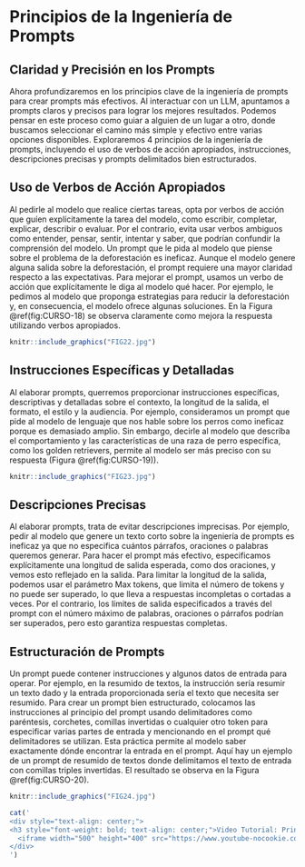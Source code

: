 # Principios de la Ingeniería de Prompts

<style>
  .figure {
    text-align: center;
  }
  .figure .caption {
    text-align: center;
  }
</style>

<div class="justificar-texto">

## Claridad y Precisión en los Prompts

Ahora profundizaremos en los principios clave de la ingeniería de prompts para crear prompts más efectivos. Al interactuar con un LLM, apuntamos a prompts claros y precisos para lograr los mejores resultados. Podemos pensar en este proceso como guiar a alguien de un lugar a otro, donde buscamos seleccionar el camino más simple y efectivo entre varias opciones disponibles. Exploraremos 4 principios de la ingeniería de prompts, incluyendo el uso de verbos de acción apropiados, instrucciones, descripciones precisas y prompts delimitados bien estructurados.

## Uso de Verbos de Acción Apropiados

Al pedirle al modelo que realice ciertas tareas, opta por verbos de acción que guíen explícitamente la tarea del modelo, como escribir, completar, explicar, describir o evaluar. Por el contrario, evita usar verbos ambiguos como entender, pensar, sentir, intentar y saber, que podrían confundir la comprensión del modelo. Un prompt que le pida al modelo que piense sobre el problema de la deforestación es ineficaz. Aunque el modelo genere alguna salida sobre la deforestación, el prompt requiere una mayor claridad respecto a las expectativas. Para mejorar el prompt, usamos un verbo de acción que explícitamente le diga al modelo qué hacer. Por ejemplo, le pedimos al modelo que proponga estrategias para reducir la deforestación y, en consecuencia, el modelo ofrece algunas soluciones. En la Figura \@ref(fig:CURSO-18) se observa claramente como mejora la respuesta utilizando verbos apropiados.

```r
knitr::include_graphics("FIG22.jpg")
```

## Instrucciones Específicas y Detalladas

Al elaborar prompts, querremos proporcionar instrucciones específicas, descriptivas y detalladas sobre el contexto, la longitud de la salida, el formato, el estilo y la audiencia. Por ejemplo, consideramos un prompt que pide al modelo de lenguaje que nos hable sobre los perros como ineficaz porque es demasiado amplio. Sin embargo, decirle al modelo que describa el comportamiento y las características de una raza de perro específica, como los golden retrievers, permite al modelo ser más preciso con su respuesta (Figura \@ref(fig:CURSO-19)).


```r
knitr::include_graphics("FIG23.jpg")
```

## Descripciones Precisas

Al elaborar prompts, trata de evitar descripciones imprecisas. Por ejemplo, pedir al modelo que genere un texto corto sobre la ingeniería de prompts es ineficaz ya que no especifica cuántos párrafos, oraciones o palabras queremos generar. Para hacer el prompt más efectivo, especificamos explícitamente una longitud de salida esperada, como dos oraciones, y vemos esto reflejado en la salida. Para limitar la longitud de la salida, podemos usar el parámetro Max tokens, que limita el número de tokens y no puede ser superado, lo que lleva a respuestas incompletas o cortadas a veces. Por el contrario, los límites de salida especificados a través del prompt con el número máximo de palabras, oraciones o párrafos podrían ser superados, pero esto garantiza respuestas completas.

## Estructuración de Prompts

Un prompt puede contener instrucciones y algunos datos de entrada para operar. Por ejemplo, en la resumido de textos, la instrucción sería resumir un texto dado y la entrada proporcionada sería el texto que necesita ser resumido. Para crear un prompt bien estructurado, colocamos las instrucciones al principio del prompt usando delimitadores como paréntesis, corchetes, comillas invertidas o cualquier otro token para especificar varias partes de entrada y mencionando en el prompt qué delimitadores se utilizan. Esta práctica permite al modelo saber exactamente dónde encontrar la entrada en el prompt.  Aquí hay un ejemplo de un prompt de resumido de textos donde delimitamos el texto de entrada con comillas triples invertidas. El resultado se observa en la Figura \@ref(fig:CURSO-20).


```r
knitr::include_graphics("FIG24.jpg")
```



```r
cat('
<div style="text-align: center;">
<h3 style="font-weight: bold; text-align: center;">Video Tutorial: Principios de la Ingeniería de Prompts</h3>
  <iframe width="500" height="400" src="https://www.youtube-nocookie.com/embed/98b8AEWqIBU?rel=0" frameborder="0" allow="accelerometer; autoplay; encrypted-media; gyroscope; picture-in-picture" allowfullscreen></iframe>
</div>
')
```





</div>

